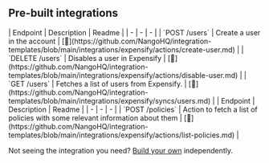 
## Pre-built integrations

<AccordionGroup>


<Accordion title="Users">
| Endpoint | Description | Readme |
| - | - | - |
| `POST /users` | Create a user in the account | [🔗](https://github.com/NangoHQ/integration-templates/blob/main/integrations/expensify/actions/create-user.md) |
| `DELETE /users` | Disables a user in Expensify | [🔗](https://github.com/NangoHQ/integration-templates/blob/main/integrations/expensify/actions/disable-user.md) |
| `GET /users` | Fetches a list of users from Expensify. | [🔗](https://github.com/NangoHQ/integration-templates/blob/main/integrations/expensify/syncs/users.md) |
</Accordion>


<Accordion title="Others">
| Endpoint | Description | Readme |
| - | - | - |
| `POST /policies` | Action to fetch a list of policies with some relevant information about them | [🔗](https://github.com/NangoHQ/integration-templates/blob/main/integrations/expensify/actions/list-policies.md) |
</Accordion>

</AccordionGroup>

<Tip>Not seeing the integration you need? [Build your own](https://nango.dev/docs/guides/platform/functions) independently.</Tip>
